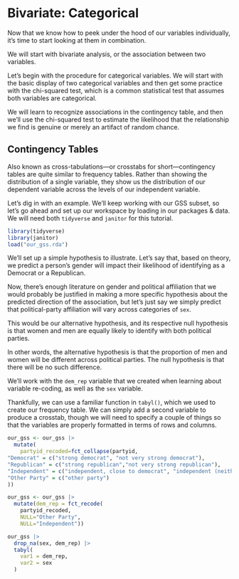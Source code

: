 # Bivariate: Categorical

Now that we know how to peek under the hood of our variables individually, it's time to start looking at them in combination. 

We will start with bivariate analysis, or the association between two variables. 

Let's begin with the procedure for categorical variables. We will start with the basic display of two categorical variables and then get some practice with the chi-squared test, which is a common statistical test that assumes both variables are categorical. 

We will learn to recognize associations in the contingency table, and then we'll use the chi-squared test to estimate the likelihood that the relationship we find is genuine or merely an artifact of random chance. 

## Contingency Tables
Also known as cross-tabulations---or crosstabs for short---contingency tables are quite similar to frequency tables. Rather than showing the distribution of a single variable, they show us the distribution of our dependent variable across the levels of our independent variable. 

Let's dig in with an example. We'll keep working with our GSS subset, so let's go ahead and set up our workspace by loading in our packages & data. We will need both `tidyverse` and `janitor` for this tutorial.
```r
library(tidyverse)
library(janitor)
load("our_gss.rda")
```

We'll set up a simple hypothesis to illustrate. Let's say that, based on theory, we predict a person's gender will impact their likelihood of identifying as a Democrat or a Republican.

Now, there's enough literature on gender and political affiliation that we would probably be justified in making a more specific hypothesis about the predicted direction of the association, but let's just say we simply predict that political-party affiliation will vary across categories of `sex`. 

This would be our alternative hypothesis, and its respective null hypothesis is that women and men are equally likely to identify with both political parties. 

In other words, the alternative hypothesis is that the proportion of men and women will be different across political parties. The null hypothesis is that there will be no such difference. 

We'll work with the `dem_rep` variable that we created when learning about variable re-coding, as well as the `sex` variable. 

Thankfully, we can use a familiar function in `tabyl()`, which we used to create our frequency table. We can simply add a second variable to produce a crosstab, though we will need to specify a couple of things so that the variables are properly formatted in terms of rows and columns.

```r
our_gss <- our_gss |>
  mutate(
    partyid_recoded=fct_collapse(partyid, 
"Democrat" = c("strong democrat", "not very strong democrat"),
"Republican" = c("strong republican","not very strong republican"),
"Independent" = c("independent, close to democrat", "independent (neither, no response)", "independent, close to republican"),
"Other Party" = c("other party")
))

our_gss <- our_gss |>
  mutate(dem_rep = fct_recode(
    partyid_recoded, 
    NULL="Other Party", 
    NULL="Independent"))
```

```r
our_gss |>
  drop_na(sex, dem_rep) |>
  tabyl(
    var1 = dem_rep,
    var2 = sex
  )
  
```







